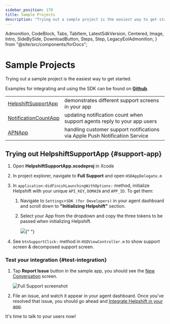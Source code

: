```yaml
---
sidebar_position: 170
title: Sample Projects
description: "Trying out a sample project is the easiest way to get started."
---
```


  Admonition,
  CodeBlock,
  Tabs,
  TabItem,
  LatestSdkVersion,
  Centered,
  Image,
  Intro,
  SideBySide,
  DownloadButton,
  Steps,
  Step,
  LegacyEolAdmonition,
} from "@site/src/components/forDocs";

<LegacyEolAdmonition />

# Sample Projects

<Intro>

Trying out a sample project is the easiest way to get started.

</Intro>

Examples for integrating and using the SDK can be found on
**[Github](https://github.com/helpshift/helpshift-ios-sdk-examples)**.

<div className="compact  text-sm">

|                                                                                                                  |                                                                             |
| ---------------------------------------------------------------------------------------------------------------- | --------------------------------------------------------------------------- |
| [HelpshiftSupportApp](https://github.com/helpshift/helpshift-ios-sdk-examples/tree/master/HelpshiftSupportApp)   | demonstrates different support screens in your app                          |
| [NotificationCountApp](https://github.com/helpshift/helpshift-ios-sdk-examples/tree/master/NotificationCountApp) | updating notification count when support agents reply to your app users     |
| [APNApp](https://github.com/helpshift/helpshift-ios-sdk-examples/tree/master/APNApp)                             | handling customer support notifications via Apple Push Notification Service |

</div>

## Trying out HelpshiftSupportApp {#support-app}

1. Open **HelpshiftSupportApp.xcodeproj** in Xcode

1. In project explorer, navigate to **Full Support** and open `HSDAppDelegate.m`

1. In `application:didFinishLaunchingWithOptions:` method, initialize Helpshift with your unique `API_KEY`, `DOMAIN` and `APP_ID`. To get them:

   1. Navigate to `Settings`>`SDK (for Developers)` in your agent dashboard and scroll down to **"Initializing Helpshift"** section.

   1. Select your App from the dropdown and copy the three tokens to be passed when initializing Helpshift.

      <Image
        src="/static/books/common/settings-integration.png"
        width="major"
      />{" "}

1. See `btnSupportClick:` method in `HSDViewController.m` to show support screen & decomposed support screen.

### Test your integration {#test-integration}

1. Tap **Report Issue** button in the sample app, you should see the [New Conversation](/ios/support-tools#conversation-view) screen.

   ![Full Support screenshot](/static/books/ios/sample-screenshot.png)

1. File an issue, and watch it appear in your agent dashboard. Once you've resolved that issue, you should go ahead and [Integrate Helpshift in your app](/ios/getting-started/).

It's time to talk to your users now!
